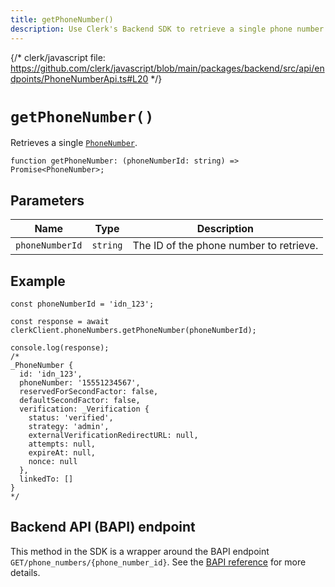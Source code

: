 ```yaml
---
title: getPhoneNumber()
description: Use Clerk's Backend SDK to retrieve a single phone number by its ID.
---
```


{/* clerk/javascript file: https://github.com/clerk/javascript/blob/main/packages/backend/src/api/endpoints/PhoneNumberApi.ts#L20 */}

# `getPhoneNumber()`

Retrieves a single [`PhoneNumber`](/docs/references/javascript/phone-number).

```tsx
function getPhoneNumber: (phoneNumberId: string) => Promise<PhoneNumber>;
```

## Parameters

| Name | Type | Description |
| - | - | - |
| `phoneNumberId` | `string` | The ID of the phone number to retrieve. |

## Example

```tsx
const phoneNumberId = 'idn_123';

const response = await clerkClient.phoneNumbers.getPhoneNumber(phoneNumberId);

console.log(response);
/*
_PhoneNumber {
  id: 'idn_123',
  phoneNumber: '15551234567',
  reservedForSecondFactor: false,
  defaultSecondFactor: false,
  verification: _Verification {
    status: 'verified',
    strategy: 'admin',
    externalVerificationRedirectURL: null,
    attempts: null,
    expireAt: null,
    nonce: null
  },
  linkedTo: []
}
*/
```

## Backend API (BAPI) endpoint

This method in the SDK is a wrapper around the BAPI endpoint `GET/phone_numbers/{phone_number_id}`. See the [BAPI reference](https://clerk.com/docs/reference/backend-api/tag/Phone-Numbers#operation/GetPhoneNumber) for more details.
